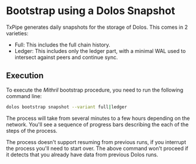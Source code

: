
# Bootstrap using a Dolos Snapshot

TxPipe generates daily snapshots for the storage of Dolos. This comes in 2 varieties:

* Full: This includes the full chain history.
* Ledger: This includes only the ledger part, with a minimal WAL used to intersect against peers and continue sync.

## Execution

To execute the _Mithril_ bootstrap procedure, you need to run the following command line:

```sh
dolos bootstrap snapshot --variant full|ledger
```

The process will take from several minutes to a few hours depending on the
network. You'll see a sequence of progress bars describing the each of the
steps of the process.

<Callout type="warning">
The process doesn't support resuming from previous runs, if you interrupt the process you'll need to start over.
</Callout>

<Callout type="info">
The above command won't proceed if it detects that you already have data from
previous Dolos runs.
</Callout>
